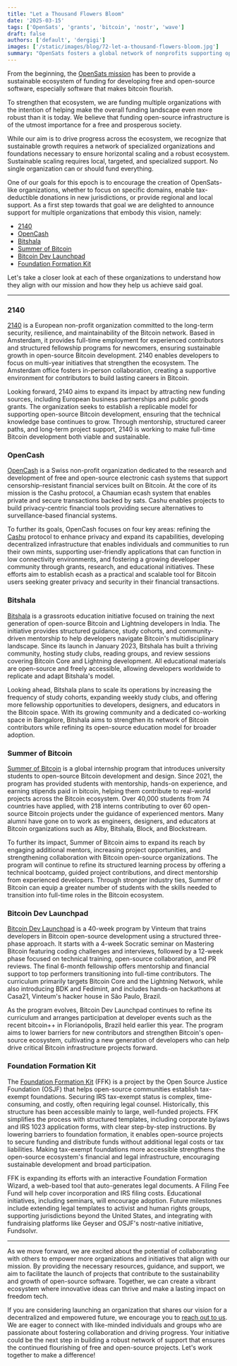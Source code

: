 ```yaml
---
title: "Let a Thousand Flowers Bloom"
date: '2025-03-15'
tags: ['OpenSats', 'grants', 'bitcoin', 'nostr', 'wave']
draft: false
authors: ['default', 'dergigi']
images: ['/static/images/blog/72-let-a-thousand-flowers-bloom.jpg']
summary: "OpenSats fosters a global network of nonprofits supporting open-source Bitcoin and nostr development."
---
```


From the beginning, the [OpenSats mission](/mission) has been to provide a
sustainable ecosystem of funding for developing free and open-source software,
especially software that makes bitcoin flourish.

To strengthen that ecosystem, we are funding multiple organizations with the
intention of helping make the overall funding landscape even more robust than it
is today. We believe that funding open-source infrastructure is of the utmost
importance for a free and prosperous society.

While our aim is to drive progress across the ecosystem, we recognize that
sustainable growth requires a network of specialized organizations and
foundations necessary to ensure horizontal scaling and a robust ecosystem.
Sustainable scaling requires local, targeted, and specialized support. No single
organization can or should fund everything.

One of our goals for this epoch is to encourage the creation of OpenSats-like
organizations, whether to focus on specific domains, enable tax-deductible
donations in new jurisdictions, or provide regional and local support. As a
first step towards that goal we are delighted to announce support for multiple
organizations that embody this vision, namely:

- [2140](#2140)
- [OpenCash](#opencash)
- [Bitshala](#bitshala)
- [Summer of Bitcoin](#summer-of-bitcoin)
- [Bitcoin Dev Launchpad](#bitcoin-dev-launchpad)
- [Foundation Formation Kit](#foundation-formation-kit)

Let's take a closer look at each of these organizations to understand how they
align with our mission and how they help us achieve said goal.

---

### 2140

[2140](https://2140.dev/) is a European non-profit organization committed to the
long-term security, resilience, and maintainability of the Bitcoin network.
Based in Amsterdam, it provides full-time employment for experienced
contributors and structured fellowship programs for newcomers, ensuring
sustainable growth in open-source Bitcoin development. 2140 enables developers
to focus on multi-year initiatives that strengthen the ecosystem. The Amsterdam
office fosters in-person collaboration, creating a supportive environment for
contributors to build lasting careers in Bitcoin.

Looking forward, 2140 aims to expand its impact by attracting new funding
sources, including European business partnerships and public goods grants. The
organization seeks to establish a replicable model for supporting open-source
Bitcoin development, ensuring that the technical knowledge base continues to
grow. Through mentorship, structured career paths, and long-term project
support, 2140 is working to make full-time Bitcoin development both viable and
sustainable.

### OpenCash

[OpenCash](https://opencash.dev/) is a Swiss non-profit organization dedicated
to the research and development of free and open-source electronic cash systems
that support censorship-resistant financial services built on Bitcoin. At the
core of its mission is the Cashu protocol, a Chaumian ecash system that enables
private and secure transactions backed by sats. Cashu enables projects to build
privacy-centric financial tools providing secure alternatives to
surveillance-based financial systems.

To further its goals, OpenCash focuses on four key areas: refining the
[Cashu](https://cashu.space/) protocol to enhance privacy and expand its
capabilities, developing decentralized infrastructure that enables individuals
and communities to run their own mints, supporting user-friendly applications
that can function in low connectivity environments, and fostering a growing
developer community through grants, research, and educational initiatives. These
efforts aim to establish ecash as a practical and scalable tool for Bitcoin
users seeking greater privacy and security in their financial transactions.

### Bitshala

[Bitshala](http://bitshala.org) is a grassroots education initiative focused on
training the next generation of open-source Bitcoin and Lightning developers in
India. The initiative provides structured guidance, study cohorts, and
community-driven mentorship to help developers navigate Bitcoin's
multidisciplinary landscape. Since its launch in January 2023, Bitshala has
built a thriving community, hosting study clubs, reading groups, and review
sessions covering Bitcoin Core and Lightning development. All educational
materials are open-source and freely accessible, allowing developers worldwide
to replicate and adapt Bitshala's model.

Looking ahead, Bitshala plans to scale its operations by increasing the
frequency of study cohorts, expanding weekly study clubs, and offering more
fellowship opportunities to developers, designers, and educators in the Bitcoin
space. With its growing community and a dedicated co-working space in Bangalore,
Bitshala aims to strengthen its network of Bitcoin contributors while refining
its open-source education model for broader adoption.

### Summer of Bitcoin

[Summer of Bitcoin](http://summerofbitcoin.org) is a global internship program
that introduces university students to open-source Bitcoin development and
design. Since 2021, the program has provided students with mentorship, hands-on
experience, and earning stipends paid in bitcoin, helping them contribute to
real-world projects across the Bitcoin ecosystem. Over 40,000 students from 74
countries have applied, with 218 interns contributing to over 60 open-source
Bitcoin projects under the guidance of experienced mentors. Many alumni have
gone on to work as engineers, designers, and educators at Bitcoin organizations
such as Alby, Bitshala, Block, and Blockstream.

To further its impact, Summer of Bitcoin aims to expand its reach by engaging
additional mentors, increasing project opportunities, and strengthening
collaboration with Bitcoin open-source organizations. The program will continue
to refine its structured learning process by offering a technical bootcamp,
guided project contributions, and direct mentorship from experienced developers.
Through stronger industry ties, Summer of Bitcoin can equip a greater number of
students with the skills needed to transition into full-time roles in the
Bitcoin ecosystem.

### Bitcoin Dev Launchpad

[Bitcoin Dev Launchpad](http://vinteum.org/bdl) is a 40-week program by Vinteum
that trains developers in Bitcoin open-source development using a structured
three-phase approach. It starts with a 4-week Socratic seminar on Mastering
Bitcoin featuring coding challenges and interviews, followed by a 12-week phase
focused on technical training, open-source collaboration, and PR reviews. The
final 6-month fellowship offers mentorship and financial support to top
performers transitioning into full-time contributors. The curriculum primarily
targets Bitcoin Core and the Lightning Network, while also introducing BDK and
Fedimint, and includes hands-on hackathons at Casa21, Vinteum's hacker house in
São Paulo, Brazil.

As the program evolves, Bitcoin Dev Launchpad continues to refine its curriculum
and arranges participation at developer events such as the recent bitcoin++ in
Florianópolis, Brazil held earlier this year. The program aims to lower barriers
for new contributors and strengthen Bitcoin's open-source ecosystem, cultivating
a new generation of developers who can help drive critical Bitcoin
infrastructure projects forward.

### Foundation Formation Kit

The [Foundation Formation Kit](http://docs.foundationformationkit.org) (FFK) is
a project by the Open Source Justice Foundation (OSJF) that helps open-source
communities establish tax-exempt foundations. Securing IRS tax-exempt status is
complex, time-consuming, and costly, often requiring legal counsel.
Historically, this structure has been accessible mainly to large, well-funded
projects. FFK simplifies the process with structured templates, including
corporate bylaws and IRS 1023 application forms, with clear step-by-step
instructions. By lowering barriers to foundation formation, it enables
open-source projects to secure funding and distribute funds without additional
legal costs or tax liabilities. Making tax-exempt foundations more accessible
strengthens the open-source ecosystem's financial and legal infrastructure,
encouraging sustainable development and broad participation.

FFK is expanding its efforts with an interactive Foundation Formation Wizard, a
web-based tool that auto-generates legal documents. A Filing Fee Fund will help
cover incorporation and IRS filing costs. Educational initiatives, including
seminars, will encourage adoption. Future milestones include extending legal
templates to activist and human rights groups, supporting jurisdictions beyond
the United States, and integrating with fundraising platforms like Geyser and
OSJF's nostr-native initiative, Fundsolvr.

---

As we move forward, we are excited about the potential of collaborating with
others to empower more organizations and initiatives that align with our
mission. By providing the necessary resources, guidance, and support, we aim to
facilitate the launch of projects that contribute to the sustainability and
growth of open-source software. Together, we can create a vibrant ecosystem
where innovative ideas can thrive and make a lasting impact on freedom tech.

If you are considering launching an organization that shares our vision for a
decentralized and empowered future, we encourage you to [reach out to
us](/contact). We are eager to connect with like-minded individuals and groups
who are passionate about fostering collaboration and driving progress. Your
initiative could be the next step in building a robust network of support that
ensures the continued flourishing of free and open-source projects. Let's work
together to make a difference!
